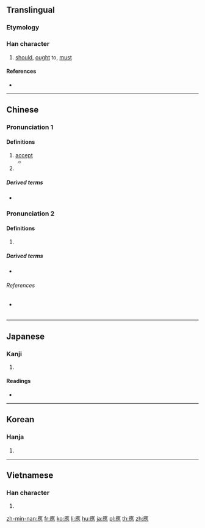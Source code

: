 {{also|应|応}}
==Translingual==
{{Han simplified forms|應|応|应}}

===Etymology===
{{Han compound|䧹|心|c1=p|c2=s|t2=heart|ls=psc}}

===Han character===
{{Han char|rn=61|rad=心|as=13|sn=16|four=00231|canj=IOGP,IGP|ids=⿸䧹心}}

# [[should]], [[ought]] to, [[must]]

====References====
* {{Han ref|kx=0405.210|dkj=11330|dj=0746.020|hdz=42359.030|uh=61C9|ud=25033|bh=C0B3|bd=49331}}

----

==Chinese==
{{zh-forms|s=应|alt=応}}

===Pronunciation 1===
{{zh-pron
|m=yīng
|c=jing1
|h=
|mn=
|mc=y
|oc=y
|ma=
|cat=v
}}

====Definitions====
{{zh-hanzi}}

# [[accept]]
#* {{zh-l|文王既勤止，我應受之。}}
# {{rfdef|lang=zh}}

=====Derived terms=====
* {{zh-l|應該}}

===Pronunciation 2===
{{zh-pron
|m=yìng
|c=jing3
|h=pfs=en/yin
|mn=ìn/eng/èng
|mn_note=ìn - vernacular, eng, èng - literary
|mc=y
|oc=y
|ma=
|cat=v
}}

====Definitions====
{{zh-hanzi}}

# {{rfdef|lang=zh}}

=====Derived terms=====
* {{zh-l|答應}}

======References======
* {{qualifier|Min Nan}} {{thcwd|12172}}

----

==Japanese==

===Kanji===
{{ja-kanji|grade=|rs=心13|style=ky|shin=応}}

# {{defn|lang=ja|sort=心13}}

====Readings====
* {{ja-readings|on=[[よう]] (yō), [[おう]] (ō)|kun=[[あたる]] (ataru)}}

----

==Korean==

===Hanja===
{{ko-hanja|hangeul=응|eumhun=|rv=eung|mr=ŭng|y=ung}}

# {{defn|lang=ko|sort=心13}}

----

==Vietnamese==

===Han character===
{{vi-hantu|[[ứng]], [[ưng]], [[ừng]]|rs=心13}}

# {{defn|lang=vi|sort=心13}}

[[zh-min-nan:應]]
[[fr:應]]
[[ko:應]]
[[li:應]]
[[hu:應]]
[[ja:應]]
[[pl:應]]
[[th:應]]
[[zh:應]]